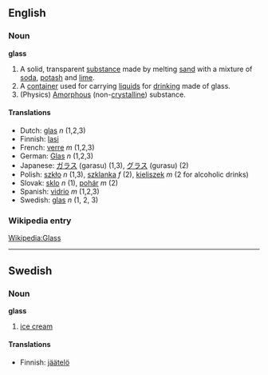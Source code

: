 ==English==
===Noun===
'''glass'''

# A solid, transparent [[substance]] made by melting [[sand]] with a mixture of [[soda]], [[potash]] and [[lime]].
# A [[container]] used for carrying [[liquid]]s for [[drink]]ing made of glass.
# (Physics) [[Amorphous]] (non-[[crystalline]]) substance.

====Translations====
*Dutch: [[glas]] ''n'' (1,2,3)
*Finnish: [[lasi]]
*French: [[verre]] ''m'' (1,2,3)
*German: [[Glas]] ''n'' (1,2,3)
*Japanese: [[ガラス]] (garasu) (1,3), [[グラス]] (gurasu) (2)
*Polish: [[szkło]] ''n'' (1,3), [[szklanka]] ''f'' (2), [[kieliszek]] ''m'' (2 for alcoholic drinks)
*Slovak: [[sklo#Slovak|sklo]] ''n'' (1), [[pohár#Slovak|pohár]] ''m'' (2)
*Spanish: [[vidrio]] ''m'' (1,2,3)
*Swedish: [[glas]] ''n'' (1, 2, 3)

===Wikipedia entry===

[[Wikipedia:Glass]]

----
==Swedish==
===Noun===
'''glass'''

#[[ice cream]]

====Translations====

*Finnish: [[jäätelö]]